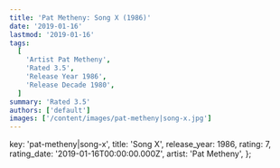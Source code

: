 ```yaml
---
title: 'Pat Metheny: Song X (1986)'
date: '2019-01-16'
lastmod: '2019-01-16'
tags:
  [
    'Artist Pat Metheny',
    'Rated 3.5',
    'Release Year 1986',
    'Release Decade 1980',
  ]
summary: 'Rated 3.5'
authors: ['default']
images: ['/content/images/pat-metheny|song-x.jpg']
---
```


  key: 'pat-metheny|song-x',
  title: 'Song X',
  release_year: 1986,
  rating: 7,
  rating_date: '2019-01-16T00:00:00.000Z',
  artist: 'Pat Metheny',
};

<MusicRating data={data} />
